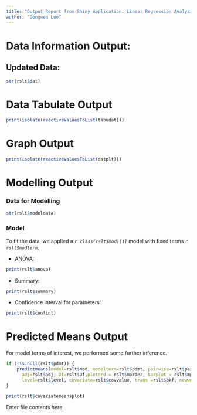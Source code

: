 ```yaml
---
title: "Output Report from Shiny Application: Linear Regression Analysis"
author: "Dongwen Luo"
---
```


# Data Information Output:

## Updated Data:
```r
str(rslt$dat)
```

# Data Tabulate Output
```r
print(isolate(reactiveValuesToList(tabudat)))
```

# Graph Output
```r
print(isolate(reactiveValuesToList(datplt)))
```

# Modelling Output

### Data for Modelling
```r
str(rslt$modeldata)
```
### Model
To fit the data, we applied a *`r class(rslt$mod)[1]`* model with fixed terms *`r rslt$modterm`*. 

* ANOVA:
```r
print(rslt$anova)
```
* Summary:
```r
print(rslt$summary)
```
* Confidence interval for parameters:
```r
print(rslt$confint)
```

# Predicted Means Output

For model terms of interest, we performed some further inference.
```r
if (!is.null(rslt$pdmt)) {
	predictmeans(model=rslt$mod, modelterm=rslt$pdmt, pairwise=rslt$pair, atvar=rslt$atvar, 
	  adj=rslt$adj, Df=rslt$Df,plotord = rslt$morder, barplot = rslt$mptype=="bar", 
	  level=rslt$level, covariate=rslt$covvalue, trans =rslt$bkf, newwd=FALSE)
}
``` 

```r
print(rslt$covariatemeansplot)
``` 

Enter file contents here
